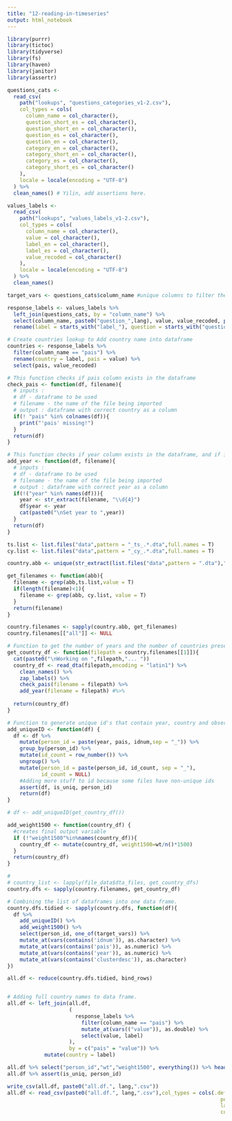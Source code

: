 ```yaml
---
title: "12-reading-in-timeseries"
output: html_notebook
---
```


```r
library(purrr)
library(tictoc)
library(tidyverse)
library(fs)
library(haven)
library(janitor)
library(assertr)

```

```r
questions_cats <-
  read_csv(
    path("lookups", "questions_categories_v1-2.csv"),
    col_types = cols(
      column_name = col_character(),
      question_short_es = col_character(),
      question_short_en = col_character(),
      question_es = col_character(),
      question_en = col_character(),
      category_en = col_character(),
      category_short_en = col_character(),
      category_es = col_character(),
      category_short_es = col_character()
    ),
    locale = locale(encoding = "UTF-8")
  ) %>%
  clean_names() # Yilin, add assertions here.

values_labels <-
  read_csv(
    path("lookups", "values_labels_v1-2.csv"),
    col_types = cols(
      column_name = col_character(),
      value = col_character(),
      label_en = col_character(),
      label_es = col_character(),
      value_recoded = col_character()
    ),
    locale = locale(encoding = "UTF-8")
  ) %>%
  clean_names() 
```


```r

target_vars <- questions_cats$column_name #unique columns to filter the data by

response_labels <- values_labels %>%
  left_join(questions_cats, by = "column_name") %>%
  select(column_name, paste0("question_",lang), value, value_recoded, paste0("label_",lang)) %>%
  rename(label = starts_with("label_"), question = starts_with("question_"))

# Create countries lookup to Add country name into dataframe
countries <- response_labels %>%
  filter(column_name == "pais") %>%
  rename(country = label, pais = value) %>%
  select(pais, value_recoded)

```


```r

# This function checks if pais column exists in the dataframe
check_pais <- function(df, filename){
  # inputs : 
  # df - dataframe to be used
  # filename - the name of the file being imported
  # output : dataframe with correct country as a column
  if(! "pais" %in% colnames(df)){
    print("'pais' missing!")
  }
  return(df)
}
```

```r

# This function checks if year column exists in the dataframe, and if it does then it makes sure that the year matches the year in filename.  If it doesn't then it adds the year from the name of file. 
add_year <- function(df, filename){
  # inputs : 
  # df - dataframe to be used
  # filename - the name of the file being imported
  # output : dataframe with correct year as a column
  if(!("year" %in% names(df))){
    year <- str_extract(filename, "\\d{4}")
    df$year <- year
    cat(paste0("\nSet year to ",year))
  }
  return(df)
}

```

```r
ts.list <- list.files("data",pattern = "_ts_.*.dta",full.names = T)
cy.list <- list.files("data",pattern = "_cy_.*.dta",full.names = T)

country.abb <- unique(str_extract(list.files("data",pattern = ".dta"),"^.{3}"))

get_filenames <- function(abb){
  filename <- grep(abb,ts.list,value = T)
  if(length(filename)<1){
    filename <- grep(abb, cy.list, value = T)
  }
  return(filename)
}

country.filenames <- sapply(country.abb, get_filenames)
country.filenames[["all"]] <- NULL
```

```r
# Function to get the number of years and the number of countries present in each file
get_country_df <- function(filepath = country.filenames[[1]]){
  cat(paste0("\nWorking on ",filepath,"... "))
  country_df <- read_dta(filepath,encoding = "latin1") %>% 
    clean_names() %>%
    zap_labels() %>%
    check_pais(filename = filepath) %>% 
    add_year(filename = filepath) #%>% 
  
  return(country_df)
}

```


```r
# Function to generate unique id's that contain year, country and observation info
add_uniqueID <- function(df) {
  df <- df %>%
    mutate(person_id = paste(year, pais, idnum,sep = "_")) %>%
    group_by(person_id) %>% 
    mutate(id_count = row_number()) %>% 
    ungroup() %>%
    mutate(person_id = paste(person_id, id_count, sep = "_"),
           id_count = NULL)
    #Adding more stuff to id because some files have non-unique ids
    assert(df, is_uniq, person_id)
    return(df)
}

# df <- add_uniqueID(get_country_df())
```


```r
add_weight1500 <- function(country_df) {
  #creates final output variable
  if (!"weight1500"%in%names(country_df)){
    country_df <- mutate(country_df, weight1500=wt/n()*1500)
  }
  return(country_df)
}
```


```r
# 
# country_list <- lapply(file_data$dta_files, get_country_dfs)
country.dfs <- sapply(country.filenames, get_country_df)

# Combining the list of dataframes into one data frame.
country.dfs.tidied <- sapply(country.dfs, function(df){
  df %>%
    add_uniqueID() %>% 
    add_weight1500() %>%
    select(person_id, one_of(target_vars)) %>%  
    mutate_at(vars(contains('idnum')), as.character) %>% 
    mutate_at(vars(contains('pais')), as.numeric) %>% 
    mutate_at(vars(contains('year')), as.numeric) %>% 
    mutate_at(vars(contains('clusterdesc')), as.character) 
})

all.df <- reduce(country.dfs.tidied, bind_rows)


# Adding full country names to data frame.
all.df <- left_join(all.df,
                    (
                      response_labels %>%
                        filter(column_name == "pais") %>%
                        mutate_at(vars(("value")), as.double) %>%
                        select(value, label)
                    ),
                    by = c("pais" = "value")) %>%
            mutate(country = label)

all.df %>% select("person_id","wt","weight1500", everything()) %>% head()
all.df %>% assert(is_uniq, person_id)

```


```r
write_csv(all.df, paste0("all.df.", lang,".csv"))
all.df <- read_csv(paste0("all.df.", lang,".csv"),col_types = cols(.default = col_double(),
                                                                     person_id = col_character(),
                                                                     label = col_character(),
                                                                     country = col_character()))
```





